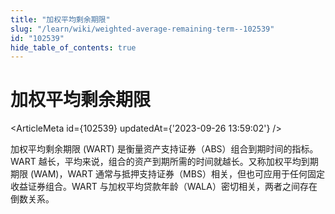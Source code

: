 ```yaml
---
title: "加权平均剩余期限"
slug: "/learn/wiki/weighted-average-remaining-term--102539"
id: "102539"
hide_table_of_contents: true
---
```



# 加权平均剩余期限

<ArticleMeta id={102539} updatedAt={'2023-09-26 13:59:02'} />
<div className='border-solid border-b border-t-0 my-4 border-[var(--ifm-color-gray-300)]' />

加权平均剩余期限 (WART) 是衡量资产支持证券（ABS）组合到期时间的指标。WART 越长，平均来说，组合的资产到期所需的时间就越长。又称加权平均到期期限 (WAM)，WART 通常与抵押支持证券（MBS）相关，但也可应用于任何固定收益证券组合。WART 与加权平均贷款年龄（WALA）密切相关，两者之间存在倒数关系。

